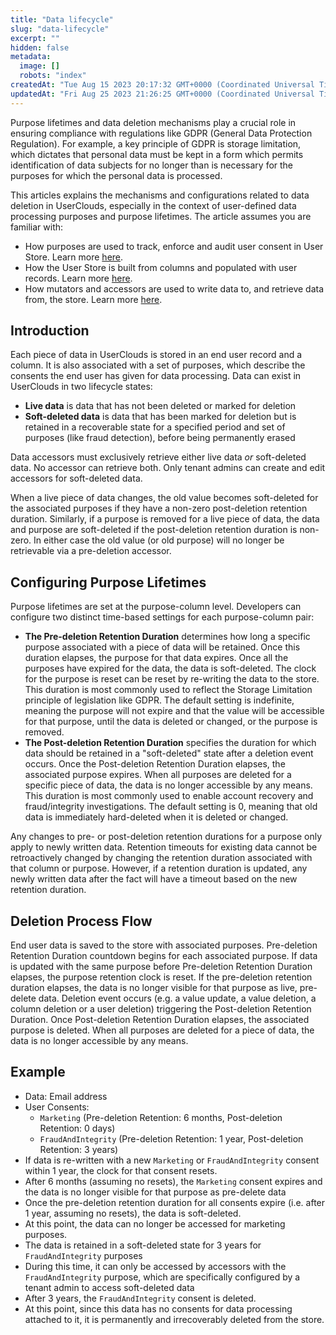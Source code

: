 ```yaml
---
title: "Data lifecycle"
slug: "data-lifecycle"
excerpt: ""
hidden: false
metadata:
  image: []
  robots: "index"
createdAt: "Tue Aug 15 2023 20:17:32 GMT+0000 (Coordinated Universal Time)"
updatedAt: "Fri Aug 25 2023 21:26:25 GMT+0000 (Coordinated Universal Time)"
---
```



Purpose lifetimes and data deletion mechanisms play a crucial role in ensuring compliance with regulations like GDPR (General Data Protection Regulation). For example, a key principle of GDPR is storage limitation, which dictates that personal data must be kept in a form which permits identification of data subjects for no longer than is necessary for the purposes for which the personal data is processed.

This articles explains the mechanisms and configurations related to data deletion in UserClouds, especially in the context of user-defined data processing purposes and purpose lifetimes. The article assumes you are familiar with:

- How <Glossary>purpose</Glossary>s are used to track, enforce and audit user <Glossary>consent</Glossary> in User Store. Learn more [here](/docs/guides/definitions/purpose-and-consent).
- How the User Store is built from <Glossary>column</Glossary>s and populated with user records. Learn more [here](/docs/manage-your-columns).
- How <Glossary>mutator</Glossary>s and <Glossary>accessor</Glossary>s are used to write data to, and retrieve data from, the store. Learn more [here](/docs/accessors-read-apis).

## Introduction

Each piece of data in UserClouds is stored in an end user record and a column. It is also associated with a set of purposes, which describe the consents the end user has given for data processing. Data can exist in UserClouds in two lifecycle states:

- **Live data** is data that has not been deleted or marked for deletion
- **Soft-deleted data** is data that has been marked for deletion but is retained in a recoverable state for a specified period and set of purposes (like fraud detection), before being permanently erased

Data accessors must exclusively retrieve either live data _or_ soft-deleted data. No accessor can retrieve both. Only tenant admins can create and edit accessors for soft-deleted data.

When a live piece of data changes, the old value becomes soft-deleted for the associated purposes if they have a non-zero post-deletion retention duration. Similarly, if a purpose is removed for a live piece of data, the data and purpose are soft-deleted if the post-deletion retention duration is non-zero. In either case the old value (or old purpose) will no longer be retrievable via a pre-deletion accessor.

## Configuring Purpose Lifetimes

Purpose lifetimes are set at the purpose-column level. Developers can configure two distinct time-based settings for each purpose-column pair:

- **The Pre-deletion Retention Duration** determines how long a specific purpose associated with a piece of data will be retained. Once this duration elapses, the purpose for that data expires. Once all the purposes have expired for the data, the data is soft-deleted. The clock for the purpose is reset can be reset by re-writing the data to the store. This duration is most commonly used to reflect the Storage Limitation principle of legislation like GDPR. The default setting is indefinite, meaning the purpose will not expire and that the value will be accessible for that purpose, until the data is deleted or changed, or the purpose is removed.
- **The Post-deletion Retention Duration** specifies the duration for which data should be retained in a "soft-deleted" state after a deletion event occurs. Once the Post-deletion Retention Duration elapses, the associated purpose expires. When all purposes are deleted for a specific piece of data, the data is no longer accessible by any means. This duration is most commonly used to enable account recovery and fraud/integrity investigations. The default setting is 0, meaning that old data is immediately hard-deleted when it is deleted or changed.

Any changes to pre- or post-deletion retention durations for a purpose only apply to newly written data. Retention timeouts for existing data cannot be retroactively changed by changing the retention duration associated with that column or purpose. However, if a retention duration is updated, any newly written data after the fact will have a timeout based on the new retention duration.

## Deletion Process Flow

<Steps>
  <Step>End user data is saved to the store with associated purposes.</Step>
  <Step>
    Pre-deletion Retention Duration countdown begins for each associated
    purpose.
  </Step>
  <Step>
    If data is updated with the same purpose before Pre-deletion Retention
    Duration elapses, the purpose retention clock is reset.
  </Step>
  <Step>
    If the pre-deletion retention duration elapses, the data is no longer
    visible for that purpose as live, pre-delete data.
  </Step>
  <Step>
    Deletion event occurs (e.g. a value update, a value deletion, a column
    deletion or a user deletion) triggering the Post-deletion Retention
    Duration.
  </Step>
  <Step>
    Once Post-deletion Retention Duration elapses, the associated purpose is
    deleted.
  </Step>
  <Step>
    When all purposes are deleted for a piece of data, the data is no longer
    accessible by any means.
  </Step>
</Steps>

## Example

- Data: Email address
- User Consents:
  - `Marketing` (Pre-deletion Retention: 6 months, Post-deletion Retention: 0 days)
  - `FraudAndIntegrity` (Pre-deletion Retention: 1 year, Post-deletion Retention: 3 years)
- If data is re-written with a new `Marketing` or `FraudAndIntegrity` consent within 1 year, the clock for that consent resets.
- After 6 months (assuming no resets), the `Marketing` consent expires and the data is no longer visible for that purpose as pre-delete data
- Once the pre-deletion retention duration for all consents expire (i.e. after 1 year, assuming no resets), the data is soft-deleted.
- At this point, the data can no longer be accessed for marketing purposes.
- The data is retained in a soft-deleted state for 3 years for `FraudAndIntegrity` purposes
- During this time, it can only be accessed by accessors with the `FraudAndIntegrity` purpose, which are specifically configured by a tenant admin to access soft-deleted data
- After 3 years, the `FraudAndIntegrity` consent is deleted.
- At this point, since this data has no consents for data processing attached to it, it is permanently and irrecoverably deleted from the store.
